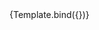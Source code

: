 

<Meta title="Components/InputText/Autocomplete" component={VvInputText} />

<Canvas>
	<Story
		name="Autocomplete"
		args={{ name: 'input-text-autocomplete', autocomplete: 'on' }}>
		{Template.bind({})}
	</Story>
</Canvas>
